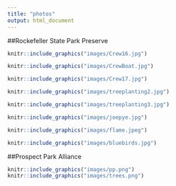 ```yaml
---
title: "photos"
output: html_document
---
```

##Rockefeller State Park Preserve

```r

knitr::include_graphics("images/Crew16.jpg")

knitr::include_graphics("images/CrewBoat.jpg")

knitr::include_graphics("images/Crew17.jpg")

knitr::include_graphics("images/treeplanting2.jpg")

knitr::include_graphics("images/treeplanting3.jpg")

knitr::include_graphics("images/joepye.jpg")

knitr::include_graphics("images/flame.jpeg")

knitr::include_graphics("images/bluebirds.jpg")


```

##Prospect Park Alliance

```r

knitr::include_graphics("images/pp.png")
knitr::include_graphics("images/trees.png")

```

